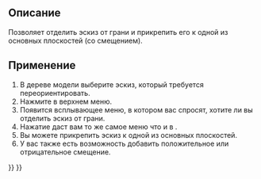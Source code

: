 <languages/>

{{Docnav/ru
|[[Sketcher_MapSketch/ru|Прикрепить эскиз]]
|[[Sketcher_ValidateSketch/ru|Проверить эскиз]]
|[[Sketcher_Workbench/ru|Скетчер]]
|IconL=Sketcher_MapSketch.svg‎
|IconR=Sketcher_ValidateSketch.svg
|IconC=Workbench_Sketcher.svg
}}

<div class="mw-translate-fuzzy">
{{GuiCommand/ru
|Name/ru=Переориентировать эскиз
|Name=Sketcher_ReorientSketch
|MenuLocation=Sketch → Переориентировать эскиз
|Workbenches=[[Sketcher_Workbench/ru|Sketcher]], [[PartDesign_Workbench/ru|PartDesign]]
|SeeAlso=[[Sketcher_MapSketch/ru|Разместить эскиз на грани]], [[Sketcher_NewSketch/ru|Создать эскиз]]
}}
</div>

<span id="Description"></span>
==Описание==

<div class="mw-translate-fuzzy">
Позволяет отделить эскиз от грани и прикрепить его к одной из основных плоскостей (со смещением).
</div>

<span id="Usage"></span>
==Применение==

<div class="mw-translate-fuzzy">
#В дереве модели выберите эскиз, который требуется переориентировать.
#Нажмите {{MenuCommand|Sketch → [[File:Sketcher_ReorientSketch.svg|16px]] [[Sketcher_ReorientSketch/ru|Переориентировать эскиз]]}} в верхнем меню.
#Появится всплывающее меню, в котором вас спросят, хотите ли вы отделить эскиз от грани.
#Нажатие {{Button|Да}} даст вам то же самое меню что и в {{MenuCommand|Эскиз → Создать Эскиз}}.
#Вы можете прикрепить эскиз к одной из основных плоскостей.
#У вас также есть возможность добавить положительное или отрицательное смещение.
</div>


{{Docnav/ru
|[[Sketcher_MapSketch/ru|Прикрепить эскиз]]
|[[Sketcher_ValidateSketch/ru|Проверить эскиз]]
|[[Sketcher_Workbench/ru|Скетчер]]
|IconL=Sketcher_MapSketch.svg‎
|IconR=Sketcher_ValidateSketch.svg
|IconC=Workbench_Sketcher.svg
}}

{{Sketcher Tools navi{{#translation:}}}}
{{Userdocnavi{{#translation:}}}}